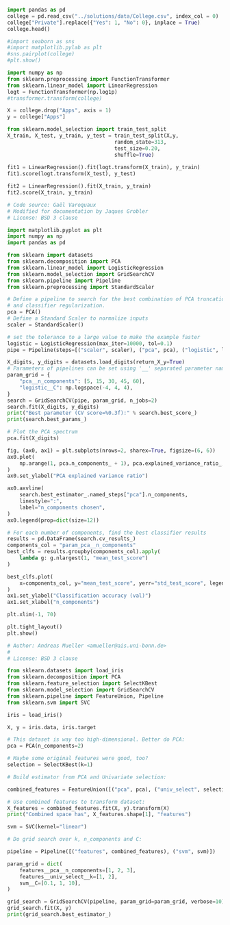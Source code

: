 ```python
import pandas as pd
college = pd.read_csv("../solutions/data/College.csv", index_col = 0)
college["Private"].replace({"Yes": 1, "No": 0}, inplace = True)
college.head()
```
```python
#import seaborn as sns
#import matplotlib.pylab as plt
#sns.pairplot(college)
#plt.show()
```

```python
import numpy as np
from sklearn.preprocessing import FunctionTransformer
from sklearn.linear_model import LinearRegression
logt = FunctionTransformer(np.log1p)
#transformer.transform(college)

X = college.drop("Apps", axis = 1)
y = college["Apps"]

from sklearn.model_selection import train_test_split
X_train, X_test, y_train, y_test = train_test_split(X,y, 
                                   random_state=313,  
                                   test_size=0.20,  
                                   shuffle=True) 
                                   
fit1 = LinearRegression().fit(logt.transform(X_train), y_train)
fit1.score(logt.transform(X_test), y_test)

fit2 = LinearRegression().fit(X_train, y_train)
fit2.score(X_train, y_train)


```


```python
# Code source: Gaël Varoquaux
# Modified for documentation by Jaques Grobler
# License: BSD 3 clause

import matplotlib.pyplot as plt
import numpy as np
import pandas as pd

from sklearn import datasets
from sklearn.decomposition import PCA
from sklearn.linear_model import LogisticRegression
from sklearn.model_selection import GridSearchCV
from sklearn.pipeline import Pipeline
from sklearn.preprocessing import StandardScaler

# Define a pipeline to search for the best combination of PCA truncation
# and classifier regularization.
pca = PCA()
# Define a Standard Scaler to normalize inputs
scaler = StandardScaler()

# set the tolerance to a large value to make the example faster
logistic = LogisticRegression(max_iter=10000, tol=0.1)
pipe = Pipeline(steps=[("scaler", scaler), ("pca", pca), ("logistic", logistic)])

X_digits, y_digits = datasets.load_digits(return_X_y=True)
# Parameters of pipelines can be set using '__' separated parameter names:
param_grid = {
    "pca__n_components": [5, 15, 30, 45, 60],
    "logistic__C": np.logspace(-4, 4, 4),
}
search = GridSearchCV(pipe, param_grid, n_jobs=2)
search.fit(X_digits, y_digits)
print("Best parameter (CV score=%0.3f):" % search.best_score_)
print(search.best_params_)

# Plot the PCA spectrum
pca.fit(X_digits)

fig, (ax0, ax1) = plt.subplots(nrows=2, sharex=True, figsize=(6, 6))
ax0.plot(
    np.arange(1, pca.n_components_ + 1), pca.explained_variance_ratio_, "+", linewidth=2
)
ax0.set_ylabel("PCA explained variance ratio")

ax0.axvline(
    search.best_estimator_.named_steps["pca"].n_components,
    linestyle=":",
    label="n_components chosen",
)
ax0.legend(prop=dict(size=12))

# For each number of components, find the best classifier results
results = pd.DataFrame(search.cv_results_)
components_col = "param_pca__n_components"
best_clfs = results.groupby(components_col).apply(
    lambda g: g.nlargest(1, "mean_test_score")
)

best_clfs.plot(
    x=components_col, y="mean_test_score", yerr="std_test_score", legend=False, ax=ax1
)
ax1.set_ylabel("Classification accuracy (val)")
ax1.set_xlabel("n_components")

plt.xlim(-1, 70)

plt.tight_layout()
plt.show()

```


```python
# Author: Andreas Mueller <amueller@ais.uni-bonn.de>
#
# License: BSD 3 clause

from sklearn.datasets import load_iris
from sklearn.decomposition import PCA
from sklearn.feature_selection import SelectKBest
from sklearn.model_selection import GridSearchCV
from sklearn.pipeline import FeatureUnion, Pipeline
from sklearn.svm import SVC

iris = load_iris()

X, y = iris.data, iris.target

# This dataset is way too high-dimensional. Better do PCA:
pca = PCA(n_components=2)

# Maybe some original features were good, too?
selection = SelectKBest(k=1)

# Build estimator from PCA and Univariate selection:

combined_features = FeatureUnion([("pca", pca), ("univ_select", selection)])

# Use combined features to transform dataset:
X_features = combined_features.fit(X, y).transform(X)
print("Combined space has", X_features.shape[1], "features")

svm = SVC(kernel="linear")

# Do grid search over k, n_components and C:

pipeline = Pipeline([("features", combined_features), ("svm", svm)])

param_grid = dict(
    features__pca__n_components=[1, 2, 3],
    features__univ_select__k=[1, 2],
    svm__C=[0.1, 1, 10],
)

grid_search = GridSearchCV(pipeline, param_grid=param_grid, verbose=10)
grid_search.fit(X, y)
print(grid_search.best_estimator_)
```